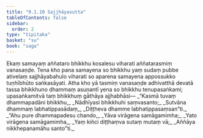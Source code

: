 ```yaml
---
title: "9.1.10 Sajjhāyasutta"
tableOfContents: false
sidebar:
  order: 2
type: "tipitaka"
basket: "su"
book: "saga"
---
```



<DynamicBreadcrumb />

<Division number="230" book="saga" bookNo="12" page="204">

<Paragraph number="1421" book="saga">
Ekaṃ samayaṃ aññataro bhikkhu kosalesu viharati aññatarasmiṃ vanasaṇḍe. Tena kho pana samayena so bhikkhu yaṃ sudaṃ pubbe ativelaṃ sajjhāyabahulo viharati so aparena samayena appossukko tuṇhībhūto saṅkasāyati. Atha kho yā tasmiṃ vanasaṇḍe adhivatthā devatā tassa bhikkhuno dhammaṃ asuṇantī yena so bhikkhu tenupasaṅkami; upasaṅkamitvā taṃ bhikkhuṃ gāthāya ajjhabhāsi—
</Paragraph>

<Paragraph number="1422" type="verses" book="saga">
_“Kasmā tuvaṃ dhammapadāni bhikkhu,_  
_Nādhīyasi bhikkhuhi saṃvasanto;_  
_Sutvāna dhammaṃ labhatippasādaṃ,_  
_Diṭṭheva dhamme labhatippasaṃsan”ti._  

</Paragraph>

<Paragraph number="1423" type="verses" book="saga">
_“Ahu pure dhammapadesu chando,_  
_Yāva virāgena samāgamimha;_  
_Yato virāgena samāgamimha,_  
_Yaṃ kiñci diṭṭhaṃva sutaṃ mutaṃ vā;_  
_Aññāya nikkhepanamāhu santo”ti._
</Paragraph>
</Division>